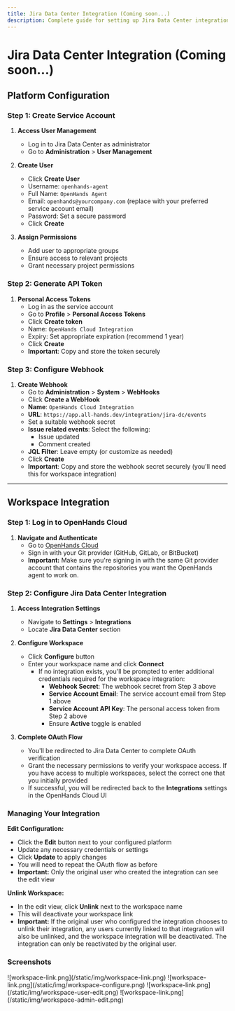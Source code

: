```yaml
---
title: Jira Data Center Integration (Coming soon...)
description: Complete guide for setting up Jira Data Center integration with OpenHands Cloud, including service account creation, personal access token generation, webhook configuration, and workspace integration setup.
---
```


# Jira Data Center Integration (Coming soon...)

## Platform Configuration

### Step 1: Create Service Account

1. **Access User Management**
   - Log in to Jira Data Center as administrator
   - Go to **Administration** > **User Management**

2. **Create User**
   - Click **Create User**
   - Username: `openhands-agent`
   - Full Name: `OpenHands Agent`
   - Email: `openhands@yourcompany.com` (replace with your preferred service account email)
   - Password: Set a secure password
   - Click **Create**

3. **Assign Permissions**
   - Add user to appropriate groups
   - Ensure access to relevant projects
   - Grant necessary project permissions

### Step 2: Generate API Token

1. **Personal Access Tokens**
   - Log in as the service account
   - Go to **Profile** > **Personal Access Tokens**
   - Click **Create token**
   - Name: `OpenHands Cloud Integration`
   - Expiry: Set appropriate expiration (recommend 1 year)
   - Click **Create**
   - **Important**: Copy and store the token securely

### Step 3: Configure Webhook

1. **Create Webhook**
   - Go to **Administration** > **System** > **WebHooks**
   - Click **Create a WebHook**
   - **Name**: `OpenHands Cloud Integration`
   - **URL**: `https://app.all-hands.dev/integration/jira-dc/events`
   - Set a suitable webhook secret
   - **Issue related events**: Select the following:
     - Issue updated
     - Comment created
   - **JQL Filter**: Leave empty (or customize as needed)
   - Click **Create**
   - **Important**: Copy and store the webhook secret securely (you'll need this for workspace integration)

---

## Workspace Integration

### Step 1: Log in to OpenHands Cloud

1. **Navigate and Authenticate**
   - Go to [OpenHands Cloud](https://app.all-hands.dev/)
   - Sign in with your Git provider (GitHub, GitLab, or BitBucket)
   - **Important:** Make sure you're signing in with the same Git provider account that contains the repositories you want the OpenHands agent to work on.

### Step 2: Configure Jira Data Center Integration

1. **Access Integration Settings**
   - Navigate to **Settings** > **Integrations**
   - Locate **Jira Data Center** section

2. **Configure Workspace**
   - Click **Configure** button
   - Enter your workspace name and click **Connect**
      - If no integration exists, you'll be prompted to enter additional credentials required for the workspace integration:
         - **Webhook Secret**: The webhook secret from Step 3 above
         - **Service Account Email**: The service account email from Step 1 above
         - **Service Account API Key**: The personal access token from Step 2 above
         - Ensure **Active** toggle is enabled

3. **Complete OAuth Flow**
   - You'll be redirected to Jira Data Center to complete OAuth verification
   - Grant the necessary permissions to verify your workspace access. If you have access to multiple workspaces, select the correct one that you initially provided
   - If successful, you will be redirected back to the **Integrations** settings in the OpenHands Cloud UI

### Managing Your Integration

**Edit Configuration:**
- Click the **Edit** button next to your configured platform
- Update any necessary credentials or settings
- Click **Update** to apply changes
- You will need to repeat the OAuth flow as before
- **Important:** Only the original user who created the integration can see the edit view

**Unlink Workspace:**
- In the edit view, click **Unlink** next to the workspace name
- This will deactivate your workspace link
- **Important:** If the original user who configured the integration chooses to unlink their integration, any users currently linked to that integration will also be unlinked, and the workspace integration will be deactivated. The integration can only be reactivated by the original user.

### Screenshots

<AccordionGroup>
<Accordion title="Workspace link flow">
![workspace-link.png](/static/img/workspace-link.png)
</Accordion>

<Accordion title="Workspace Configure flow">
![workspace-link.png](/static/img/workspace-configure.png)
</Accordion>

<Accordion title="Edit view as a user">
![workspace-link.png](/static/img/workspace-user-edit.png)
</Accordion>

<Accordion title="Edit view as the workspace creator">
![workspace-link.png](/static/img/workspace-admin-edit.png)
</Accordion>
</AccordionGroup>
